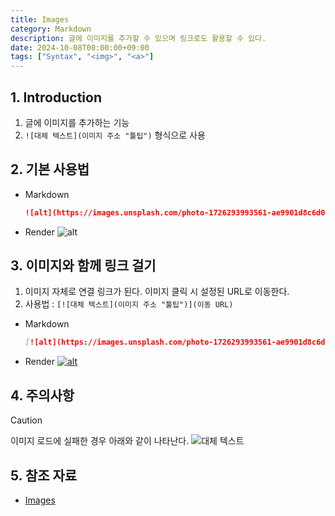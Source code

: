 ```yaml
---
title: Images
category: Markdown
description: 글에 이미지를 추가할 수 있으며 링크로도 활용할 수 있다.
date: 2024-10-08T00:00:00+09:00
tags: ["Syntax", "<img>", "<a>"]
---
```


## 1. Introduction

1. 글에 이미지를 추가하는 기능
2. `![대체 텍스트](이미지 주소 "툴팁")` 형식으로 사용

## 2. 기본 사용법

- Markdown
    ```md title="Markdown"
    ![alt](https://images.unsplash.com/photo-1726293993561-ae9901d8c6d0?q=80&w=1932&auto=format&fit=crop&ixlib=rb-4.0.3&ixid=M3wxMjA3fDB8MHxwaG90by1wYWdlfHx8fGVufDB8fHx8fA%3D%3D "tooltip")
    ```
- Render
    ![alt](https://images.unsplash.com/photo-1726293993561-ae9901d8c6d0?q=80&w=1932&auto=format&fit=crop&ixlib=rb-4.0.3&ixid=M3wxMjA3fDB8MHxwaG90by1wYWdlfHx8fGVufDB8fHx8fA%3D%3D "tooltip")

## 3. 이미지와 함께 링크 걸기

1. 이미지 자체로 연결 링크가 된다. 이미지 클릭 시 설정된 URL로 이동한다.
2. 사용법 : `[![대체 텍스트](이미지 주소 "툴팁")](이동 URL)`

- Markdown
    ```md title="Markdown"
    [![alt](https://images.unsplash.com/photo-1726293993561-ae9901d8c6d0?q=80&w=1932&auto=format&fit=crop&ixlib=rb-4.0.3&ixid=M3wxMjA3fDB8MHxwaG90by1wYWdlfHx8fGVufDB8fHx8fA%3D%3D "tooltip")](https://unsplash.com/ko/%EC%82%AC%EC%A7%84/%EC%82%B0%EB%A7%A5-%EB%84%88%EB%A8%B8%EB%A1%9C-%ED%95%B4%EA%B0%80-%EC%A7%80%EA%B3%A0-%EC%9E%88%EC%8A%B5%EB%8B%88%EB%8B%A4-LNRFwTNvAg4)
    ```
- Render
    [![alt](https://images.unsplash.com/photo-1726293993561-ae9901d8c6d0?q=80&w=1932&auto=format&fit=crop&ixlib=rb-4.0.3&ixid=M3wxMjA3fDB8MHxwaG90by1wYWdlfHx8fGVufDB8fHx8fA%3D%3D "tooltip")](https://unsplash.com/ko/%EC%82%AC%EC%A7%84/%EC%82%B0%EB%A7%A5-%EB%84%88%EB%A8%B8%EB%A1%9C-%ED%95%B4%EA%B0%80-%EC%A7%80%EA%B3%A0-%EC%9E%88%EC%8A%B5%EB%8B%88%EB%8B%A4-LNRFwTNvAg4)

## 4. 주의사항

> [!CAUTION]
> 이미지 로드에 실패한 경우 아래와 같이 나타난다.
>     ![대체 텍스트](주소)

## 5. 참조 자료

- [Images](https://www.markdownguide.org/basic-syntax/#images-1)